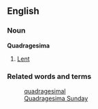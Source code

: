 ==English==
===Noun===
'''Quadragesima'''
#[[Lent]]

===Related words and terms===
:[[quadragesimal]]
:[[Quadragesima Sunday]]